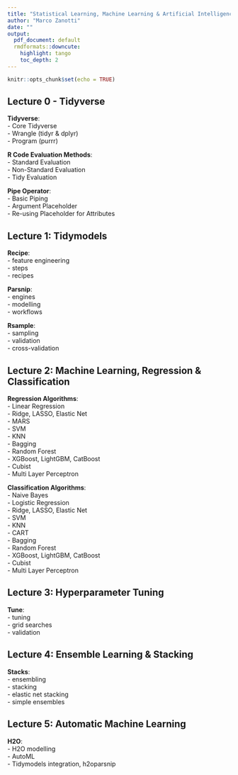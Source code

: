 ```yaml
---
title: "Statistical Learning, Machine Learning & Artificial Intelligence  \n  - Course Syllabus -"
author: "Marco Zanotti"
date: ""
output:
  pdf_document: default
  rmdformats::downcute:
    highlight: tango
    toc_depth: 2
---
```


```r
knitr::opts_chunk$set(echo = TRUE)
```


## Lecture 0 - Tidyverse

**Tidyverse**:  
- Core Tidyverse    
- Wrangle (tidyr & dplyr)   
- Program (purrr)  

**R Code Evaluation Methods**:  
- Standard Evaluation  
- Non-Standard Evaluation  
- Tidy Evaluation  

**Pipe Operator**:  
- Basic Piping  
- Argument Placeholder  
- Re-using Placeholder for Attributes  


## Lecture 1: Tidymodels

**Recipe**:  
- feature engineering  
- steps  
- recipes  

**Parsnip**:  
- engines  
- modelling  
- workflows  

**Rsample**:  
- sampling  
- validation  
- cross-validation  


## Lecture 2: Machine Learning, Regression & Classification

**Regression Algorithms**:  
- Linear Regression   
- Ridge, LASSO, Elastic Net  
- MARS  
- SVM  
- KNN  
- Bagging  
- Random Forest  
- XGBoost, LightGBM, CatBoost  
- Cubist  
- Multi Layer Perceptron  

**Classification Algorithms**:  
- Naive Bayes  
- Logistic Regression   
- Ridge, LASSO, Elastic Net  
- SVM  
- KNN  
- CART  
- Bagging  
- Random Forest  
- XGBoost, LightGBM, CatBoost  
- Cubist  
- Multi Layer Perceptron    


## Lecture 3: Hyperparameter Tuning

**Tune**:  
- tuning  
- grid searches  
- validation  


## Lecture 4: Ensemble Learning & Stacking

**Stacks**:  
- ensembling  
- stacking  
- elastic net stacking  
- simple ensembles  


## Lecture 5: Automatic Machine Learning

**H2O**:  
- H2O modelling  
- AutoML  
- Tidymodels integration, h2oparsnip  


<!-- ## Lecture 6: Deep Neural Networks -->

<!-- **Tensorflow**   -->

<!-- **Keras**:   -->
<!-- - network structure   -->
<!-- - activation functions   -->
<!-- - backpropagation   -->
<!-- - training   -->
<!-- - evaluation   -->
<!-- - tuning   -->


<!-- ## Lecture 7: Explainable AI -->

